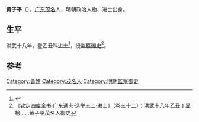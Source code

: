 {{Otheruses|other=名为黄子平的其他人物|黄子平}}

'''黃子平'''（{{bd|?||?|}}），[[广东|广东]][[茂名|茂名]]人，明朝政治人物、进士出身。

== 生平 ==
洪武十八年，登乙丑科[[进士|进士]]<ref>{{cite journal|author1=邱进春|title=洪武十八年榜进士考实——几种科举史料的对比研究|journal=文献季刊|date=2008|pages=47-58}}</ref>，授[[监察御史|监察御史]]<ref>《[[钦定四库全书|钦定四库全书]]·广东通志·选举志二·进士》（卷三十二）：洪武十八年乙丑丁显榜……黄子平茂名人御史</ref>。

==参考==
{{reflist}}

{{洪武十八年乙丑科殿試金榜}}

{{Authority control}}

{{DEFAULTSORT:}}
[[Category:黃姓|Category:黃姓]]
[[Category:茂名人|Category:茂名人]]
[[Category:明朝監察御史|Category:明朝監察御史]]


{{明朝官员小作品}}